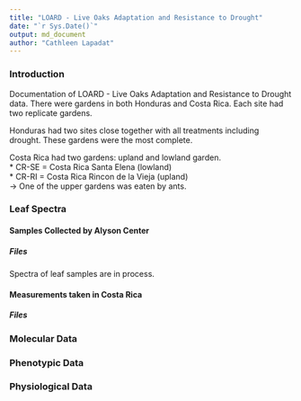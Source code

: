 ```yaml
---
title: "LOARD - Live Oaks Adaptation and Resistance to Drought"
date: "`r Sys.Date()`"
output: md_document
author: "Cathleen Lapadat"
---
```

### Introduction
Documentation of LOARD - Live Oaks Adaptation and Resistance to Drought data. There were gardens in both Honduras and Costa Rica. Each site had two replicate gardens.  

Honduras had two sites close together with all treatments including drought. These gardens were the most complete.  

Costa Rica had two gardens: upland and lowland garden.  
    * CR-SE = Costa Rica Santa Elena (lowland)  
    * CR-RI = Costa Rica Rincon de la Vieja (upland)  
        -> One of the upper gardens was eaten by ants.

### Leaf Spectra
#### Samples Collected by Alyson Center
##### Files

Spectra of leaf samples are in process.

#### Measurements taken in Costa Rica
##### Files

### Molecular Data

### Phenotypic Data
### Physiological Data
